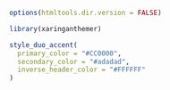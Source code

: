
```r

options(htmltools.dir.version = FALSE)

```

```r

library(xaringanthemer)

style_duo_accent(
  primary_color = "#CC0000",
  secondary_color = "#adadad",
  inverse_header_color = "#FFFFFF"
)

```